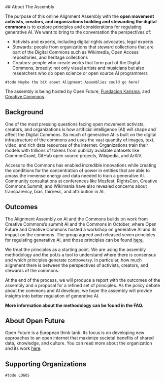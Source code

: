
<BaseLayout pageTitle={pageTitle}>
<Markdown>
## About The Assembly

The purpose of this online Alignment Assembly with the **open movement activists, creators, and organizations building and stewarding the digital commons** is to explore principles and considerations for regulating generative AI. We want to bring to the conversation the perspectives of:

- Activists and experts, including digital rights advocates, legal experts
- Stewards: people from organizations that steward collections that are part of the Digital Commons such as Wikimedia, Open Access repositories, and heritage collections
- Creators: people who create works that form part of  the Digital Commons, broadly: not only visual artists and musicians but also researchers who do open science or open source AI programmers

```
#todo Maybe the bit about Alignment Assemblies could go here?
```

The assembly is being hosted by Open Future, [Fundacion Karisma](https://karisma.org.co), and [Creative Commons](https://creativecommons.org).

## Background

One of the most pressing questions facing open movement activists, creators, and organizations is how artificial intelligence (AI) will shape and affect the Digital Commons. So much of generative AI is built on the digital infrastructure of the commons and uses the vast quantity of images, text, video, and rich data resources of the internet. Organizations train their models with trillions of tokens from publicly available datasets like CommonCrawl, GitHub open source projects, Wikipedia, and ArXiV.

Access to the Commons has enabled incredible innovations while creating the conditions for the concentration of power in entities that are able to amass the immense energy and data needed to train a generative AI. Community consultations at conferences like Mozfest, RightsCon, Creative Commons Summit, and Wikimania have also revealed concerns about transparency, bias, fairness, and attribution in AI.

## Outcomes

The Alignment Assembly on AI and the Commons builds on work from Creative Commons’s summit AI and the Commons in October, where Open Future and Creative Commons hosted a workshop on generative AI and its impact on the commons. The group agreed and released seven principles for regulating generative AI, and those principles can be found [here](https://creativecommons.org/2023/10/07/making-ai-work-for-creators-and-the-commons/).

We treat the principles as a starting point. We are using the assembly methodology and the pol.is a tool to understand where there is consensus and which principles generate controversy. In particular, how much alignment there is between the perspectives of activists, creators, and stewards of the commons.

At the end of the process, we will produce a report with the outcomes of the assembly and a proposal for a refined set of principles. As the policy debate about the commons and AI develops, we hope the assembly will provide insights into better regulation of generative AI.

**More information about the methodology can be found in the FAQ.**

## About Open Future

Open Future is a European think tank. Its focus is on developing new approaches to an open internet that maximize societal benefits of shared data, knowledge, and culture. You can read more about the organization and its work [here](https://openfuture.eu/about/).

## Supporting Organizations

```
#todo LOGOS
```

</Markdown>
</BaseLayout>